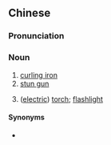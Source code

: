 {{also|电棒}}
==Chinese==
{{zh-forms|s=电棒}}

===Pronunciation===
{{zh-pron
|m=diànbàng
|c=din6 pang5
|cat=n
}}

===Noun===
{{zh-noun}}

# [[curling iron]]
# [[stun gun]]
# {{lb|zh|dialect}} ([[electric]]) [[torch]]; [[flashlight]]

====Synonyms====
* {{sense|flashlight}} {{zh-l|手電筒}}